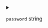 
<details>
<summary>

`password`  <span class="config-field-type">string</span> 

</summary>

Password is the password to authenticate to the chart repo

</details>
